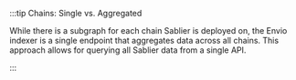 :::tip Chains: Single vs. Aggregated

While there is a subgraph for each chain Sablier is deployed on, the Envio indexer is a single endpoint that aggregates
data across all chains. This approach allows for querying all Sablier data from a single API.

:::
